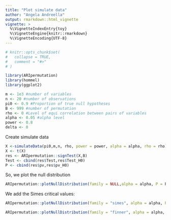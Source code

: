 ```yaml
---
title: "Plot simulate data"
author: "Angela Andreella"
output: rmarkdown::html_vignette
vignette: >
  %\VignetteIndexEntry{toy}
  %\VignetteEngine{knitr::rmarkdown}
  %\VignetteEncoding{UTF-8}
---
```


```r
# knitr::opts_chunk$set(
#   collapse = TRUE,
#   comment = "#>"
# )
```

```r
library(ARIpermutation)
library(hommel)
library(ggplot2)
```

```r
m <- 1e3 #number of variables
n <- 20 #number of observations
pi0 <- 0.9 #Proportion of true null hypotheses
B <- 999 #number of permutation
rho <- 0 #Level of equi correlation between pairs of variables
alpha <- 0.05 #alpha level
power <- 0.8
delta <- 0
```


Create simulate data 

```r
X <-simulateData(pi0,m,n, rho, power = power, alpha = alpha, rho = rho)
X <- t(X)
res <- ARIpermutation::signTest(X,B)
Test <- cbind(res$Test,res$Test_H0)
P <- cbind(res$pv,res$pv_H0)
```

So, we plot the null distribution

```r
ARIpermutation::plotNullDistribution(family = NULL,alpha = alpha, P = P,B = B)
```

We add the Simes critical values:

```r
ARIpermutation::plotNullDistribution(family = "simes", alpha = alpha, P = P,B = B, delta = delta)
```

```r
ARIpermutation::plotNullDistribution(family = "finner", alpha = alpha, P = P,B = B, delta = delta)
```


